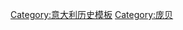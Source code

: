 {{Navbox
 | name = 庞贝考古遗址
 | title = [[庞贝]]
 | state = {{{state<includeonly>|autocollapse</includeonly>}}}
 | listclass = hlist

 | group1 = 历史
 | list1 =
* [[龐貝 (市鎮)]]
* [[维苏威火山]]
* [[62 Pompeii earthquake]]
* [[79年維蘇威火山爆發]]

 | group2 = 庞贝别墅
 | list2 =
* [[Villa of Diomedes]]
* [[神秘别墅]]

 | group3 = 庞贝[[多姆斯]]
 | list3 =
* [[农牧神之家]]
* [[House of Sallust]]
* [[House of the Centenary]]
* [[朱莉婭·菲利克斯之家]]
* [[House of Loreius Tiburtinus]]
* [[House of Menander]]
* [[House of the surgeon]]
* [[House of the Silver Wedding]]
* [[House of the Tragic Poet]]
* [[維提之家]]
* [[Lupanar (Pompeii)|Lupanar]]
 | group4 = 庞贝公共建筑物
 | list4 =
* [[Aqua Augusta (Naples)|Aqua Augusta]]
* [[Macellum of Pompeii]]

 | group5 = 庞贝娱乐建筑物
 | list5 =
* [[庞贝竞技场]]
* [[Suburban Baths (Pompeii)|Suburban Baths]]

 | group6 = 庞贝寺庙
 | list6 =
* [[Temple of Apollo (Pompeii)|Temple of Apollo]]
* [[Temple of Isis (Pompeii)|Temple of Isis]]
* [[Temple of Jupiter (Pompeii)|Temple of Jupiter]]

 | group7 = 公元79年火山摧毀的其它遺址
 | list7 =
* [[赫庫蘭尼姆]]
** [[Villa of the Papyri]]
* [[奥普隆蒂斯]]
** [[波帕埃别墅]]
* [[斯塔比亚]]
*  [[伯斯科雷阿萊別墅]]
* [[博斯科特雷卡塞|阿格里帕·波斯杜姆斯別墅]]

 | group8 = 考古博物馆
 | list8 =
* [[拿坡里國立考古博物館]]

 | group9 = 庞贝艺术
 | list9 =
* [[Achilles and Briseis]]
* [[亚历山大马赛克]]
* [[特倫提烏斯·尼奧肖像畫]]
* [[Erotic art in Pompeii and Herculaneum]]
* [[龐貝風格]]
* [[Conservation issues of Pompeii and Herculaneum]]
* [[Pompeii in popular culture]]

}}<noinclude>
{{collapsible option}}
[[Category:意大利历史模板]]
[[Category:庞贝]]
</noinclude>